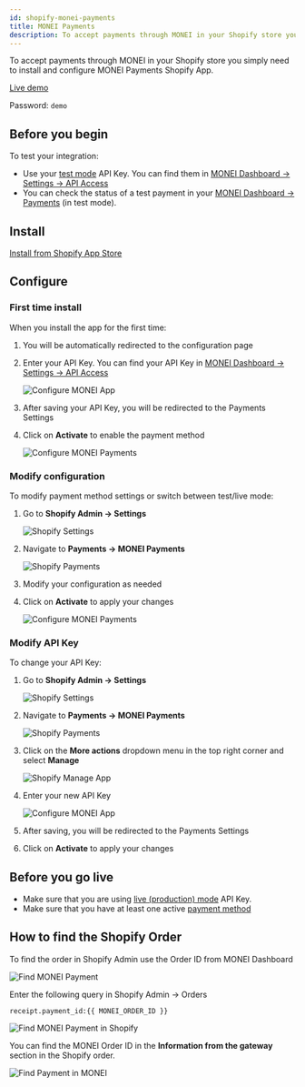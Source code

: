 ```yaml
---
id: shopify-monei-payments
title: MONEI Payments
description: To accept payments through MONEI in your Shopify store you simply need to install and configure MONEI Payments Shopify App.
---
```


To accept payments through MONEI in your Shopify store you simply need to install and configure MONEI Payments Shopify App.

<p>
  <a href="https://monei-demo.myshopify.com/" target="_blank" className="button button--primary">
    Live demo
  </a>
</p>

Password: `demo`

## Before you begin

To test your integration:

- Use your [test mode](testing.md) API Key. You can find them in [MONEI Dashboard → Settings → API Access](https://dashboard.monei.com/settings/api)
- You can check the status of a test payment in your [MONEI Dashboard → Payments](https://dashboard.monei.com/payments) (in test mode).

## Install

<p>
  <a
    href="https://apps.shopify.com/monei-payments"
    target="_blank"
    className="button button--primary"
  >
    Install from Shopify App Store
  </a>
</p>

## Configure

### First time install

When you install the app for the first time:

1. You will be automatically redirected to the configuration page
2. Enter your API Key. You can find your API Key in [MONEI Dashboard → Settings → API Access](https://dashboard.monei.com/settings/api)

   ![Configure MONEI App](/img/shopify/payments/configuration.png)

3. After saving your API Key, you will be redirected to the Payments Settings
4. Click on **Activate** to enable the payment method

   ![Configure MONEI Payments](/img/shopify/payments/activate.png)

### Modify configuration

To modify payment method settings or switch between test/live mode:

1. Go to **Shopify Admin → Settings**

   ![Shopify Settings](/img/shopify/settings-button.png)

2. Navigate to **Payments → MONEI Payments**

   ![Shopify Payments](/img/shopify/payments/payments-section.png)

3. Modify your configuration as needed
4. Click on **Activate** to apply your changes

   ![Configure MONEI Payments](/img/shopify/payments/activate.png)

### Modify API Key

To change your API Key:

1. Go to **Shopify Admin → Settings**

   ![Shopify Settings](/img/shopify/settings-button.png)

2. Navigate to **Payments → MONEI Payments**

   ![Shopify Payments](/img/shopify/payments/payments-section.png)

3. Click on the **More actions** dropdown menu in the top right corner and select **Manage**

   ![Shopify Manage App](/img/shopify/payments/manage-app-button.png)

4. Enter your new API Key

   ![Configure MONEI App](/img/shopify/payments/configuration.png)

5. After saving, you will be redirected to the Payments Settings
6. Click on **Activate** to apply your changes

## Before you go live

- Make sure that you are using [live (production) mode](testing.md) API Key.
- Make sure that you have at least one active [payment method](https://dashboard.monei.com/settings/payment-methods)

## How to find the Shopify Order

To find the order in Shopify Admin use the Order ID from MONEI Dashboard

![Find MONEI Payment](/img/shopify/find-order-id.png)

Enter the following query in Shopify Admin -> Orders

`receipt.payment_id:{{ MONEI_ORDER_ID }}`

![Find MONEI Payment in Shopify](/img/shopify/search-order.png)

You can find the MONEI Order ID in the **Information from the gateway** section in the Shopify order.

![Find Payment in MONEI](/img/shopify/order-details.png)
